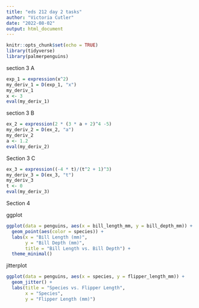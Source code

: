 ```yaml
---
title: "eds 212 day 2 tasks"
author: "Victoria Cutler"
date: "2022-08-02"
output: html_document
---
```


```r
knitr::opts_chunk$set(echo = TRUE)
library(tidyverse)
library(palmerpenguins)
```

section 3 A
```r
exp_1 = expression(x^2)
my_deriv_1 = D(exp_1, "x")
my_deriv_1
x <- 3
eval(my_deriv_1)
```

section 3 B
```r
ex_2 = expression(2 * (3 * a + 2)^4 -5)
my_deriv_2 = D(ex_2, "a")
my_deriv_2
a <- 1.2
eval(my_deriv_2)
```

Section 3 C
```r
ex_3 = expression((-4 * t)/(t^2 + 1)^3)
my_deriv_3 = D(ex_3, "t")
my_deriv_3
t <- 0
eval(my_deriv_3)
```

Section 4

ggplot
```r
ggplot(data = penguins, aes(x = bill_length_mm, y = bill_depth_mm)) +
  geom_point(aes(color = species)) +
  labs(x = "Bill Length (mm)", 
       y = "Bill Depth (mm)", 
       title = "Bill Length vs. Bill Depth") +
  theme_minimal()
```

jitterplot
```r
ggplot(data = penguins, aes(x = species, y = flipper_length_mm)) +
  geom_jitter() +
  labs(title = "Species vs. Flipper Length",
       x = "Species",
       y = "Flipper Length (mm)")
```

